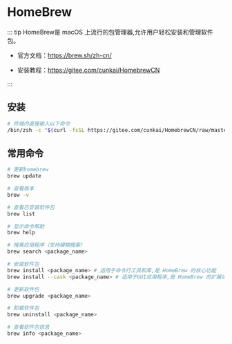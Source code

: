 # HomeBrew

::: tip HomeBrew是 macOS 上流行的包管理器,允许用户轻松安装和管理软件包。

- 官方文档：https://brew.sh/zh-cn/

- 安装教程：https://gitee.com/cunkai/HomebrewCN

:::



## 安装

```bash
# 终端内直接输入以下命令
/bin/zsh -c "$(curl -fsSL https://gitee.com/cunkai/HomebrewCN/raw/master/Homebrew.sh)"
```



## 常用命令

```bash
# 更新homebrew
brew update

# 查看版本
brew -v

# 查看已安装软件包
brew list

# 显示命令帮助
brew help

# 搜索应用程序（支持模糊搜索）
brew search <package_name>

# 安装软件包
brew install <package_name> # 适用于命令行工具和库,是 HomeBrew 的核心功能
brew install --cask <package_name> # 适用于GUI应用程序,是 HomeBrew 的扩展功能

# 更新软件包
brew upgrade <package_name>

# 卸载软件包
brew uninstall <package_name>

# 查看软件包信息
brew info <package_name>
```

